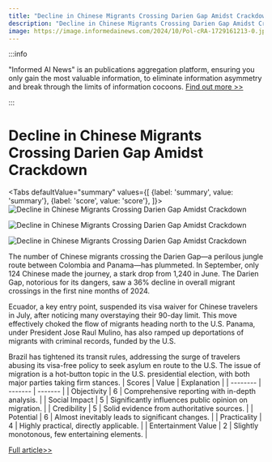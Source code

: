 ```yaml
---
title: "Decline in Chinese Migrants Crossing Darien Gap Amidst Crackdown"
description: "Decline in Chinese Migrants Crossing Darien Gap Amidst Crackdown"
image: https://image.informedainews.com/2024/10/Pol-cRA-1729161213-0.jpg
---
```



:::info

"Informed AI News" is an publications aggregation platform, ensuring you only gain the most valuable information, to eliminate information asymmetry and break through the limits of information cocoons.  [Find out more >>](/)

:::

# Decline in Chinese Migrants Crossing Darien Gap Amidst Crackdown


<Tabs
	defaultValue="summary"
	values={[
	{label: 'summary', value: 'summary'},
	{label: 'score', value: 'score'},
]}>
<TabItem value="summary">
<img
  src="https://image.informedainews.com/2024/10/Pol-cRA-1729161213-0.jpg"
  alt="Decline in Chinese Migrants Crossing Darien Gap Amidst Crackdown"
/>

<img
  src="https://image.informedainews.com/2024/10/Pol-d1a-1729161213-1.jpg"
  alt="Decline in Chinese Migrants Crossing Darien Gap Amidst Crackdown"
/>

<img
  src="https://image.informedainews.com/2024/10/Pol-tzt-1729161213-2.jpg"
  alt="Decline in Chinese Migrants Crossing Darien Gap Amidst Crackdown"
/>



The number of Chinese migrants crossing the Darien Gap—a perilous jungle route between Colombia and Panama—has plummeted. In September, only 124 Chinese made the journey, a stark drop from 1,240 in June. The Darien Gap, notorious for its dangers, saw a 36% decline in overall migrant crossings in the first nine months of 2024.

Ecuador, a key entry point, suspended its visa waiver for Chinese travelers in July, after noticing many overstaying their 90-day limit. This move effectively choked the flow of migrants heading north to the U.S. Panama, under President Jose Raul Mulino, has also ramped up deportations of migrants with criminal records, funded by the U.S.

Brazil has tightened its transit rules, addressing the surge of travelers abusing its visa-free policy to seek asylum en route to the U.S. The issue of migration is a hot-button topic in the U.S. presidential election, with both major parties taking firm stances.
</TabItem>
<TabItem value="score">
	| Scores     | Value   | Explanation |
	| -------- | ------- | ------- |
	| Objectivity  | 6    | Comprehensive reporting with in-depth analysis.    |
	| Social Impact | 5     | Significantly influences public opinion on migration.    |
	| Credibility    | 5    | Solid evidence from authoritative sources.    |
	| Potential    | 6    | Almost inevitably leads to significant changes.    |
	| Practicality    | 4    | Highly practical, directly applicable.    |
	| Entertainment Value    | 2    | Slightly monotonous, few entertaining elements.    |
</TabItem>
</Tabs>

[Full article>>](https://asia.nikkei.com/Spotlight/Immigration/Chinese-migrant-crossings-through-Darien-Gap-plunge-after-crackdown)
